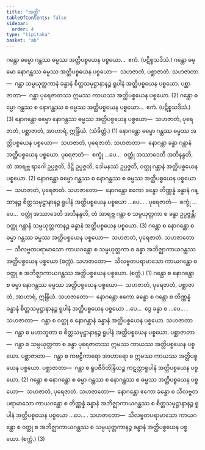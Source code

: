 ```yaml
---
title: "အတ္ထိ"
tableOfContents: false
sidebar:
  order: 4
type: "tipitaka"
basket: "ab"
---
```



<DynamicBreadcrumb />

<Division number="34">

<Paragraph number="1692">
ဂန္ထော ဓမ္မော ဂန္ထဿ ဓမ္မဿ အတ္ထိပစ္စယေန ပစ္စယော…  ဧကံ. (ပဋိစ္စသဒိသံ.)
</Paragraph>

<Paragraph number="1693">
ဂန္ထော ဓမ္မော နောဂန္ထဿ ဓမ္မဿ အတ္ထိပစ္စယေန ပစ္စယော—  သဟဇာတံ, ပစ္ဆာဇာတံ. <Emphasis>သဟဇာတာ</Emphasis>—  ဂန္ထာ သမ္ပယုတ္တကာနံ ခန္ဓာနံ စိတ္တသမုဋ္ဌာနာနဉ္စ ရူပါနံ အတ္ထိပစ္စယေန ပစ္စယော. <Emphasis>ပစ္ဆာဇာတာ</Emphasis>—  ဂန္ထာ ပုရေဇာတဿ ဣမဿ ကာယဿ အတ္ထိပစ္စယေန ပစ္စယော. (2)
</Paragraph>

<Paragraph number="1694">
ဂန္ထော ဓမ္မော ဂန္ထဿ စ နောဂန္ထဿ စ ဓမ္မဿ အတ္ထိပစ္စယေန ပစ္စယော…  ဧကံ. (ပဋိစ္စသဒိသံ.) (3)
</Paragraph>

</Division>
<Division number="35">

<Paragraph number="1695">
နောဂန္ထော ဓမ္မော နောဂန္ထဿ ဓမ္မဿ အတ္ထိပစ္စယေန ပစ္စယော—  သဟဇာတံ, ပုရေဇာတံ, ပစ္ဆာဇာတံ, အာဟာရံ, ဣန္ဒြိယံ. (သံခိတ္တံ.) (1)
</Paragraph>

<Paragraph number="1696">
နောဂန္ထော ဓမ္မော ဂန္ထဿ ဓမ္မဿ အတ္ထိပစ္စယေန ပစ္စယော—  သဟဇာတံ, ပုရေဇာတံ. <Emphasis>သဟဇာတာ</Emphasis>—  နောဂန္ထာ ခန္ဓာ ဂန္ထာနံ အတ္ထိပစ္စယေန ပစ္စယော. <Emphasis>ပုရေဇာတံ</Emphasis>—  စက္ခုံ …ပေ…  ဝတ္ထုံ အဿာဒေတိ အဘိနန္ဒတိ, တံ အာရဗ္ဘ ရာဂေါ ဥပ္ပဇ္ဇတိ, ဒိဋ္ဌိ ဥပ္ပဇ္ဇတိ, ဒေါမနဿံ ဥပ္ပဇ္ဇတိ, ဝတ္ထု ဂန္ထာနံ အတ္ထိပစ္စယေန ပစ္စယော. (2)
</Paragraph>

<Paragraph number="1697">
နောဂန္ထော ဓမ္မော ဂန္ထဿ စ နောဂန္ထဿ စ ဓမ္မဿ အတ္ထိပစ္စယေန ပစ္စယော—  သဟဇာတံ, ပုရေဇာတံ. <Emphasis>သဟဇာတော</Emphasis>—  နောဂန္ထော ဧကော ခန္ဓော တိဏ္ဏန္နံ ခန္ဓာနံ ဂန္ထာနဉ္စ စိတ္တသမုဋ္ဌာနာနဉ္စ ရူပါနံ အတ္ထိပစ္စယေန ပစ္စယော …ပေ… . <Emphasis>ပုရေဇာတံ</Emphasis>—  စက္ခုံ …ပေ…  ဝတ္ထုံ အဿာဒေတိ အဘိနန္ဒတိ, တံ အာရဗ္ဘ ဂန္ထာ စ သမ္ပယုတ္တကာ စ ခန္ဓာ ဥပ္ပဇ္ဇန္တိ; ဝတ္ထု ဂန္ထာနံ သမ္ပယုတ္တကာနဉ္စ ခန္ဓာနံ အတ္ထိပစ္စယေန ပစ္စယော. (3)
</Paragraph>

</Division>
<Division number="36">

<Paragraph number="1698">
ဂန္ထော စ နောဂန္ထော စ ဓမ္မာ ဂန္ထဿ ဓမ္မဿ အတ္ထိပစ္စယေန ပစ္စယော—  သဟဇာတံ, ပုရေဇာတံ. <Emphasis>သဟဇာတော</Emphasis>—  သီလဗ္ဗတပရာမာသော ကာယဂန္ထော စ သမ္ပယုတ္တကာ စ ခန္ဓာ အဘိဇ္ဈာကာယဂန္ထဿ အတ္ထိပစ္စယေန ပစ္စယော (စက္ကံ). <Emphasis>သဟဇာတော</Emphasis>—  သီလဗ္ဗတပရာမာသော ကာယဂန္ထော စ ဝတ္ထု စ အဘိဇ္ဈာကာယဂန္ထဿ အတ္ထိပစ္စယေန ပစ္စယော. (စက္ကံ.) (1)
</Paragraph>

<Paragraph number="1699">
ဂန္ထော စ နောဂန္ထော စ ဓမ္မာ နောဂန္ထဿ ဓမ္မဿ အတ္ထိပစ္စယေန ပစ္စယော—  သဟဇာတံ, ပုရေဇာတံ, ပစ္ဆာဇာတံ, အာဟာရံ, ဣန္ဒြိယံ. <Emphasis>သဟဇာတော</Emphasis>—  နောဂန္ထော ဧကော ခန္ဓော စ ဂန္ထော စ တိဏ္ဏန္နံ ခန္ဓာနံ စိတ္တသမုဋ္ဌာနာနဉ္စ ရူပါနံ အတ္ထိပစ္စယေန ပစ္စယော …ပေ…  ဒွေ ခန္ဓာ စ …ပေ… . <Emphasis>သဟဇာတာ</Emphasis>—  ဂန္ထာ စ ဝတ္ထု စ နောဂန္ထာနံ ခန္ဓာနံ အတ္ထိပစ္စယေန ပစ္စယော. <Emphasis>သဟဇာတာ</Emphasis>—  ဂန္ထာ စ မဟာဘူတာ စ စိတ္တသမုဋ္ဌာနာနဉ္စ ရူပါနံ အတ္ထိပစ္စယေန ပစ္စယော. <Emphasis>ပစ္ဆာဇာတာ</Emphasis>—  ဂန္ထာ စ သမ္ပယုတ္တကာ စ ခန္ဓာ ပုရေဇာတဿ ဣမဿ ကာယဿ အတ္ထိပစ္စယေန ပစ္စယော. <Emphasis>ပစ္ဆာဇာတာ</Emphasis>—  ဂန္ထာ စ ကဗဠီကာရော အာဟာရော စ ဣမဿ ကာယဿ အတ္ထိပစ္စယေန ပစ္စယော. <Emphasis>ပစ္ဆာဇာတာ</Emphasis>—  ဂန္ထာ စ ရူပဇီဝိတိန္ဒြိယဉ္စ ကဋတ္တာရူပါနံ အတ္ထိပစ္စယေန ပစ္စယော. (2)
</Paragraph>

<Paragraph number="1700">
ဂန္ထော စ နောဂန္ထော စ ဓမ္မာ ဂန္ထဿ စ နောဂန္ထဿ စ ဓမ္မဿ အတ္ထိပစ္စယေန ပစ္စယော—  သဟဇာတံ, ပုရေဇာတံ. <Emphasis>သဟဇာတော</Emphasis>—  နောဂန္ထော ဧကော ခန္ဓော စ သီလဗ္ဗတပရာမာသော ကာယဂန္ထော စ တိဏ္ဏန္နံ ခန္ဓာနံ အဘိဇ္ဈာကာယဂန္ထဿ စ စိတ္တသမုဋ္ဌာနာနဉ္စ ရူပါနံ အတ္ထိပစ္စယေန ပစ္စယော …ပေ… . <Emphasis>သဟဇာတော</Emphasis>—  သီလဗ္ဗတပရာမာသော ကာယဂန္ထော စ ဝတ္ထု စ အဘိဇ္ဈာကာယဂန္ထဿ စ သမ္ပယုတ္တကာနဉ္စ ခန္ဓာနံ အတ္ထိပစ္စယေန ပစ္စယော. (စက္ကံ.) (3)
</Paragraph>
</Division>